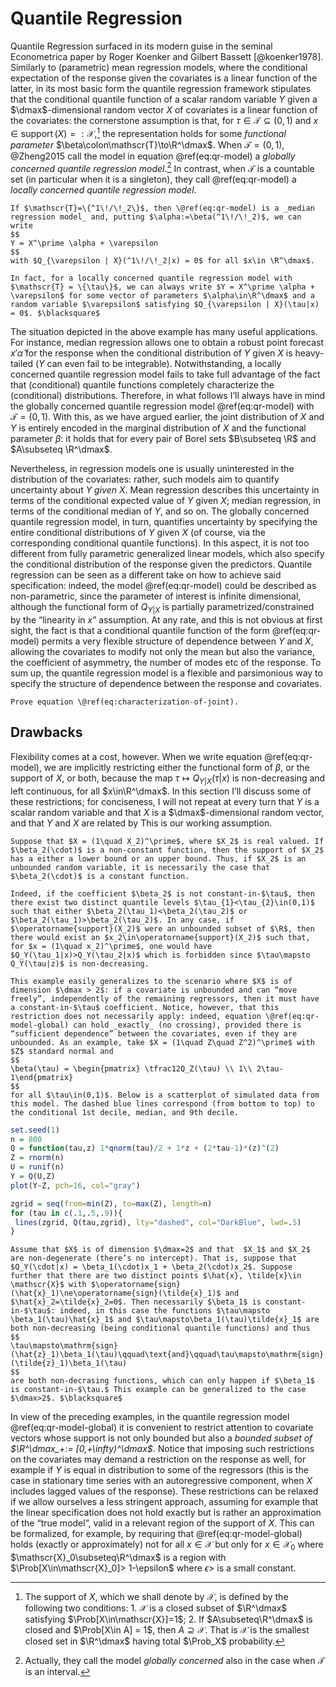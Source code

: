 # Quantile Regression
 Quantile Regression surfaced in its modern guise in the seminal Econometrica paper by Roger Koenker and Gilbert Bassett [@koenker1978]. Similarly to (parametric) mean regression models, where the conditional expectation of the response given the covariates is a linear function of the latter, in its most basic form the quantile regression framework stipulates that the conditional quantile function of a scalar random variable $Y$ given a $\dmax$-dimensional random vector $X$ of covariates is a linear function of the covariates: the cornerstone assumption is that, for $\tau\in \mathscr{T}\subseteq(0,1)$ and $x\in\operatorname{support}(X)=:\mathscr{X}$,^[The support of $X$, which we shall denote by $\mathscr{X}$, is defined by the following two conditions: 1. $\mathscr{X}$ is a closed subset of $\R^\dmax$ satisfying $\Prob[X\in\mathscr{X}]=1$; 2. If $A\subseteq\R^\dmax$ is closed and $\Prob[X\in A] = 1$, then $A\supseteq\mathscr{X}$. That is $\mathscr{X}$ is the smallest closed set in $\R^\dmax$ having total $\Prob_X$ probability.] the representation
\begin{equation}
Q_{Y|X}(\tau\,|\,x) = \sum_{d=1}^\dmax \beta_d(\tau) x_{d} \equiv x'\beta(\tau),
(\#eq:qr-model)
\end{equation}
holds for some _functional parameter_ $\beta\colon\mathscr{T}\to\R^\dmax$. When $\mathscr{T} = (0,1)$, @Zheng2015 call the model in equation \@ref(eq:qr-model) a _globally concerned quantile regression model_.^[Actually, they call the model _globally concerned_ also in the case when $\mathscr{T}$ is an interval.] In contrast, when $\mathscr{T}$ is a countable set (in particular when it is a singleton), they call \@ref(eq:qr-model) a _locally concerned quantile regression model_.

```example
If $\mathscr{T}=\{^1\!/\!_2\}$, then \@ref(eq:qr-model) is a _median regression model_ and, putting $\alpha:=\beta(^1\!/\!_2)$, we can write
$$
Y = X^\prime \alpha + \varepsilon
$$
with $Q_{\varepsilon | X}(^1\!/\!_2|x) = 0$ for all $x\in \R^\dmax$.

In fact, for a locally concerned quantile regression model with $\mathscr{T} = \{\tau\}$, we can always write $Y = X^\prime \alpha + \varepsilon$ for some vector of parameters $\alpha\in\R^\dmax$ and a random variable $\varepsilon$ satisfying $Q_{\varepsilon | X}(\tau|x) = 0$. $\blacksquare$

```

The situation depicted in the above example has many useful applications. For instance, median regression allows one to obtain a robust point forecast $x'\widehat{\alpha}$ for the response when the conditional distribution of $Y$ given $X$ is heavy-tailed ($Y$ can even fail to be integrable). Notwithstanding, a locally concerned quantile regression model fails to take full advantage of the fact that (conditional) quantile functions completely characterize the (conditional) distributions. Therefore, in what follows I'll always have in mind the globally concerned quantile regression model \@ref(eq:qr-model) with $\mathscr{T} = (0,1).$ With this, as we have argued earlier, the joint distribution of $X$ and $Y$ is entirely encoded in the marginal distribution of $X$ and the functional parameter $\beta$: it holds that
\begin{align}
\begin{split}
\Prob[Y\in B, X\in A] &= \int_{A}\int_0^1 \mathbb{I}[x'\beta(\tau)\in B]\,\dd\tau\,F_X(\dd x)\\
&= \int_0^1 \Prob[X'\beta(\tau)\in B, X\in A]\,\dd\tau
\end{split}
(\#eq:characterization-of-joint)
\end{align}
for every pair of Borel sets $B\subseteq \R$ and $A\subseteq \R^\dmax$.

Nevertheless, in regression models one is usually uninterested in the distribution of the covariates: rather, such models aim to quantify uncertainty about $Y$ _given_ $X.$ Mean regression describes this uncertainty in terms of the conditional expected value of $Y$ given $X$; median regression, in terms of the conditional median of $Y$, and so on. The globally concerned quantile regression model, in turn, quantifies uncertainty by specifying the entire conditional distributions of $Y$ given $X$ (of course, via the corresponding conditional quantile functions). In this aspect, it is not too different from fully parametric generalized linear models, which also specify the conditional distribution of the response given the predictors. Quantile regression can be seen as a different take on how to achieve said specification: indeed, the model \@ref(eq:qr-model) could be described as non-parametric, since the parameter of interest is infinite dimensional, although the functional form of $Q_{Y|X}$ is partially parametrized/constrained by the “linearity in $x$” assumption. At any rate, and this is not obvious at first sight, the fact is that a conditional quantile function of the form \@ref(eq:qr-model) permits a very flexible structure of dependence between $Y$ and $X$, allowing the covariates to modify not only the mean but also the variance, the coefficient of asymmetry, the number of modes etc of the response. To sum up, the quantile regression model is a flexible and parsimonious way to specify the structure of dependence between the response and covariates.

```exercise
Prove equation \@ref(eq:characterization-of-joint).
```

## Drawbacks
Flexibility comes at a cost, however. When we write equation \@ref(eq:qr-model), we are implicitly restricting either the functional form of $\beta$, or the support of $X$, or both, because the map $\tau\mapsto Q_{Y|X}(\tau|x)$ is non-decreasing and left continuous, for all $x\in\R^\dmax$. In this section I'll discuss some of these restrictions; for conciseness, I will not repeat at every turn that $Y$ is a scalar random variable and that $X$ is a $\dmax$-dimensional random vector, and that $Y$ and $X$ are related by
\begin{equation}
Q_{Y|X}(\tau|x) = x'\beta(\tau),\qquad \tau\in(0,1),\,x\in\R^\dmax.
(\#eq:qr-model-global)
\end{equation}
This is our working assumption.

```example
Suppose that $X = (1\quad X_2)^\prime$, where $X_2$ is real valued. If $\beta_2(\cdot)$ is a non-constant function, then the support of $X_2$ has a either a lower bound or an upper bound. Thus, if $X_2$ is an unbounded random variable, it is necessarily the case that $\beta_2(\cdot)$ is a constant function.

Indeed, if the coefficient $\beta_2$ is not constant-in-$\tau$, then there exist two distinct quantile levels $\tau_{1}<\tau_{2}\in(0,1)$ such that either $\beta_2(\tau_1)<\beta_2(\tau_2)$ or $\beta_2(\tau_1)>\beta_2(\tau_2)$. In any case, if $\operatorname{support}(X_2)$ were an unbounded subset of $\R$, then there would exist an $x_2\in\operatorname{support}(X_2)$ such that, for $x = (1\quad x_2)^\prime$, one would have $Q_Y(\tau_1|x)>Q_Y(\tau_2|x)$ which is forbidden since $\tau\mapsto Q_Y(\tau|z)$ is non-decreasing.

This example easily generalizes to the scenario where $X$ is of dimension $\dmax > 2$: if a covariate is unbounded and can “move freely”, independently of the remaining regressors, then it must have a constant-in-$\tau$ coefficient. Notice, however, that this restriction does not necessarily apply: indeed, equation \@ref(eq:qr-model-global) can hold _exactly_ (no crossing), provided there is “sufficient dependence” between the covariates, even if they are unbounded. As an example, take $X = (1\quad Z\quad Z^2)^\prime$ with $Z$ standard normal and
$$
\beta(\tau) = \begin{pmatrix} \tfrac12Q_Z(\tau) \\ 1\\ 2\tau-1\end{pmatrix}
$$
for all $\tau\in(0,1)$. Below is a scatterplot of simulated data from this model. The dashed blue lines correspond (from bottom to top) to the conditional 1st decile, median, and 9th decile.

```

```r
set.seed(1)
n = 800
Q = function(tau,z) 1*qnorm(tau)/2 + 1*z + (2*tau-1)*(z)^(2)
Z = rnorm(n)
U = runif(n)
Y = Q(U,Z)
plot(Y~Z, pch=16, col="gray")

zgrid = seq(from=min(Z), to=max(Z), length=n)
for (tau in c(.1,.5,.9)){
 lines(zgrid, Q(tau,zgrid), lty="dashed", col="DarkBlue", lwd=.5)
}

```

```example
Assume that $X$ is of dimension $\dmax=2$ and that  $X_1$ and $X_2$ are non-degenerate (there’s no intercept). That is, suppose that $Q_Y(\cdot|x) = \beta_1(\cdot)x_1 + \beta_2(\cdot)x_2$. Suppose further that there are two distinct points $\hat{x}, \tilde{x}\in \mathscr{X}$ with $\operatorname{sign}(\hat{x}_1)\ne\operatorname{sign}(\tilde{x}_1)$ and $\hat{x}_2=\tilde{x}_2=0$. Then necessarily $\beta_1$ is constant-in-$\tau$: indeed, in this case the functions $\tau\mapsto \beta_1(\tau)\hat{x}_1$ and $\tau\mapsto\beta_1(\tau)\tilde{x}_1$ are both non-decreasing (being conditional quantile functions) and thus
$$
\tau\mapsto\mathrm{sign}(\hat{z}_1)\beta_1(\tau)\qquad\text{and}\qquad\tau\mapsto\mathrm{sign}(\tilde{z}_1)\beta_1(\tau)
$$
are both non-decrasing functions, which can only happen if $\beta_1$ is constant-in-$\tau.$ This example can be generalized to the case $\dmax>2$. $\blacksquare$

```

In view of the preceding examples, in the quantile regression model \@ref(eq:qr-model-global) it is convenient to restrict attention to covariate vectors whose support is not only bounded but also a *bounded subset of $\R^\dmax_+:= [0,+\infty)^\dmax$*. Notice that imposing such restrictions on the covariates may demand a restriction on the response as well, for example if $Y$ is equal in distribution to some of the regressors (this is the case in stationary time series with an autoregressive component, when $X$ includes lagged values of the response). These restrictions can be relaxed if we allow ourselves a less stringent approach, assuming for example that the linear specification does not hold exactly but is rather an approximation of the “true model”, valid in a relevant region of the support of $X$. This can be formalized, for example, by requiring that \@ref(eq:qr-model-global) holds (exactly or approximately) not for all $x\in\mathscr{X}$ but only for $x\in\mathscr{X}_0$ where $\mathscr{X}_0\subseteq\R^\dmax$ is a region with $\Prob[X\in\mathscr{X}_0]> 1-\epsilon$ where $\epsilon>$ is a small constant.

<!---
# Quantile regression in time series

## Crossing
@koenker2005 points out that, in a time series framework, quantile crossing is a more stringent restriction, since under stationarity...
--->


